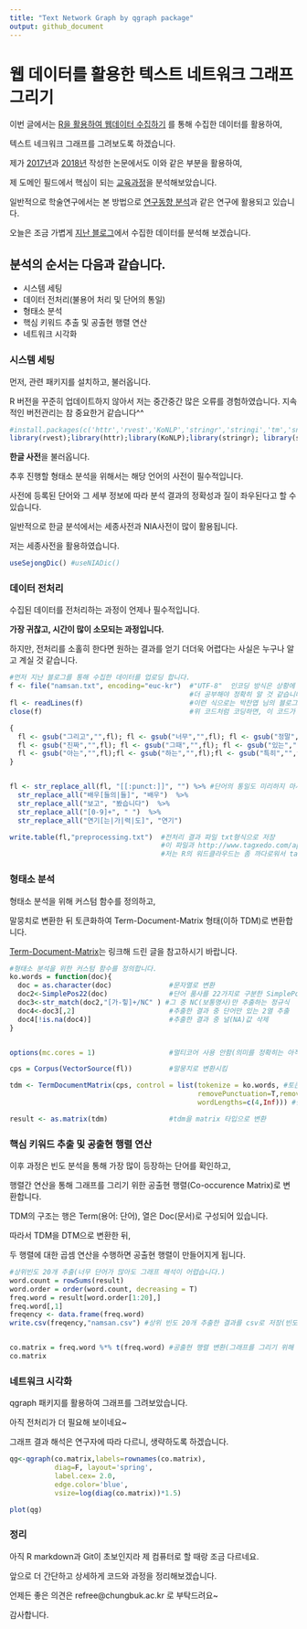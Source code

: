 ```yaml
---
title: "Text Network Graph by qgraph package"
output: github_document
---
```


# 웹 데이터를 활용한 **텍스트 네트워크** 그래프 그리기

이번 글에서는 [R을 활용하여 웹데이터 수집하기](https://refree.github.io/Web_Scraping/) 를 통해 수집한 데이터를 활용하여,

텍스트 네크워크 그래프를 그려보도록 하겠습니다. 

제가 [2017년](https://www.dbpia.co.kr/journal/articleDetail?nodeId=NODE07231534#)과 [2018년](https://www.dbpia.co.kr/journal/articleDetail?nodeId=NODE07408574) 작성한 논문에서도 이와 같은 부분을 활용하여, 

제 도메인 필드에서 핵심이 되는 [교육과정](https://namu.wiki/w/%EA%B5%90%EC%9C%A1%EA%B3%BC%EC%A0%95)을 분석해보았습니다. 

일반적으로 학술연구에서는 본 방법으로 [연구동향 분석](https://www.dbpia.co.kr/search/topSearch?startCount=0&collection=ALL&range=A&searchField=ALL&sort=RANK&query=%EC%97%B0%EA%B5%AC%EB%8F%99%ED%96%A5&srchOption=*)과 같은 연구에 활용되고 있습니다. 

오늘은 조금 가볍게 [지난 블로그](https://refree.github.io/Web_Scraping/)에서 수집한 데이터를 분석해 보겠습니다. 

## 분석의 순서는 다음과 같습니다. 
 - 시스템 세팅
 - 데이터 전처리(불용어 처리 및 단어의 통일)
 - 형태소 분석
 - 핵심 키워드 추출 및 공출현 행렬 연산
 - 네트워크 시각화
 
### 시스템 세팅
 먼저, 관련 패키지를 설치하고, 불러옵니다. 
 
 R 버전을 꾸준히 업데이트하지 않아서 저는 중간중간 많은 오류를 경험하였습니다. 지속적인 버전관리는 참 중요한거 같습니다^^ 

```r
#install.packages(c('httr','rvest','KoNLP','stringr','stringi','tm','sna','xml2','dplyr','qgrap'))
library(rvest);library(httr);library(KoNLP);library(stringr); library(stringi);library(tm);library(sna);library(xml2);library(qgraph); library(dplyr)

```

 **한글 사전**을 불러옵니다. 

  추후 진행할 형태소 분석을 위해서는 해당 언어의 사전이 필수적입니다.
  
  사전에 등록된 단어와 그 세부 정보에 따라 분석 결과의 정확성과 질이 좌우된다고 할 수 있습니다. 
  
  일반적으로 한글 분석에서는 세종사전과 NIA사전이 많이 활용됩니다. 
  
  저는 세종사전을 활용하였습니다. 

```r

useSejongDic() #useNIADic() 

```

### 데이터 전처리 

  수집된 데이터를 전처리하는 과정이 언제나 필수적입니다. 
  
  **가장 귀찮고, 시간이 많이 소모되는 과정입니다.**
  
  하지만, 전처리를 소홀히 한다면 원하는 결과를 얻기 더더욱 어렵다는 사실은 누구나 알고 계실 것 같습니다. 
  

```r

#먼저 지난 블로그를 통해 수집한 데이터를 업로딩 합니다. 
f <- file("namsan.txt", encoding="euc-kr")  #"UTF-8"  인코딩 방식은 상황에 따라 다르더라구요~ 
                                            #더 공부해야 정확히 알 것 같습니다. 
fl <- readLines(f)                          #이런 식으로는 박찬엽 님의 블로그에서 봤는데, 좋은 것 같습니다. 
close(f)                                    #위 코드처럼 코딩하면, 이 코드가 필요해요.

{
  fl <- gsub("그리고","",fl); fl <- gsub("너무","",fl); fl <- gsub("정말","",fl); 
  fl <- gsub("진짜","",fl); fl <- gsub("그때","",fl); fl <- gsub("있는","",fl); fl <- gsub("을","",fl);fl <- gsub("를","",fl);
  fl <- gsub("아는","",fl);fl <- gsub("하는","",fl);fl <- gsub("특히","",fl);fl <- gsub("역시","",fl);
}


fl <- str_replace_all(fl, "[[:punct:]]", "") %>% #단어의 통일도 미리하지 마시고, 결과를 보고 이후에 하는 것이 더 좋아요
  str_replace_all("배우[들의|들]", "배우")  %>%
  str_replace_all("보고", "봤습니다")  %>%
  str_replace_all("[0-9]+", " ")  %>%
  str_replace_all("연기[는|가|력|도]", "연기")  

write.table(fl,"preprocessing.txt")  #전처리 결과 파일 txt형식으로 저장 
                                     #이 파일과 http://www.tagxedo.com/app.html를 활용하여 워드클라우드를 손쉽게 만들 수 있습니다. 
                                     #저는 R의 워드클라우드는 좀 까다로워서 tagxedo를 활용합니다. 
```

### 형태소 분석
 형태소 분석을 위해 커스텀 함수를 정의하고, 
 
 말뭉치로 변환한 뒤 토큰화하여 Term-Document-Matrix 형태(이하 TDM)로 변환합니다. 
 
 [Term-Document-Matrix](http://www.darrinbishop.com/blog/2017/10/text-analytics-document-term-matrix/)는 링크해 드린 글을 참고하시기 바랍니다. 
 

```r

#형태소 분석을 위한 커스텀 함수를 정의합니다. 
ko.words = function(doc){              
  doc = as.character(doc)              #문자열로 변환
  doc2<-SimplePos22(doc)               #단어 품사를 22가지로 구분한 SimplePos22함수 적용
  doc3<-str_match(doc2,"[가-힣]+/NC" ) #그 중 NC(보통명사)만 추출하는 정규식
  doc4<-doc3[,2]                       #추출한 결과 중 단어만 있는 2열 추출
  doc4[!is.na(doc4)]                   #추출한 결과 중 널(NA)값 삭제
}


options(mc.cores = 1)                  #멀티코어 사용 안함(의미를 정확히는 아직 모르겠어요.)

cps = Corpus(VectorSource(fl))         #말뭉치로 변환시킴 

tdm <- TermDocumentMatrix(cps, control = list(tokenize = ko.words, #토큰화하는데 위에서 만든 함수(ko.words)사용
                                              removePunctuation=T,removeNumbers=T, #기호(Punctuation), 숫자 삭제
                                              wordLengths=c(4,Inf))) #단어 최소 크기가 2글자 초과부터 무한대까지

result <- as.matrix(tdm)               #tdm을 matrix 타입으로 변환

```

### 핵심 키워드 추출 및 공출현 행렬 연산
 이후 과정은 빈도 분석을 통해 가장 많이 등장하는 단어를 확인하고, 
 
 행렬간 연산을 통해 그래프를 그리기 위한 공출현 행렬(Co-occurence Matrix)로 변환합니다. 
 
 TDM의 구조는 행은 Term(용어: 단어), 열은 Doc(문서)로 구성되어 있습니다. 
 
 따라서 TDM을 DTM으로 변환한 뒤, 
 
 두 행렬에 대한 곱셈 연산을 수행하면 공출현 행렬이 만들어지게 됩니다. 

```r
#상위빈도 20개 추출(너무 단어가 많아도 그래프 해석이 어렵습니다.)
word.count = rowSums(result)
word.order = order(word.count, decreasing = T)
freq.word = result[word.order[1:20],]
freq.word[,1]
freqency <- data.frame(freq.word)
write.csv(freqency,"namsan.csv") #상위 빈도 20개 추출한 결과를 csv로 저장(빈도 분석을 위해 추후 필요한 경우가 있어요!)


co.matrix = freq.word %*% t(freq.word) #공출현 행렬 변환(그래프를 그리기 위해 꼭 필요해요)
co.matrix
```

### 네트워크 시각화
qgraph 패키지를 활용하여 그래프를 그려보았습니다. 

아직 전처리가 더 필요해 보이네요~

그래프 결과 해석은 연구자에 따라 다르니, 생략하도록 하겠습니다. 

```r
qg<-qgraph(co.matrix,labels=rownames(co.matrix),
           diag=F, layout='spring',
           label.cex= 2.0,
           edge.color='blue',
           vsize=log(diag(co.matrix))*1.5)

plot(qg)    
```

### 정리
아직 R markdown과 Git이 초보인지라 제 컴퓨터로 할 때랑 조금 다르네요. 

앞으로 더 간단하고 상세하게 코드와 과정을 정리해보겠습니다. 

언제든 좋은 의견은 refree@chungbuk.ac.kr 로 부탁드려요~

감사합니다. 

